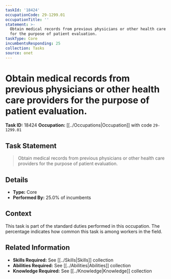 ```yaml
---
taskId: '18424'
occupationCode: 29-1299.01
occupationTitle: ''
statement: >-
  Obtain medical records from previous physicians or other health care providers
  for the purpose of patient evaluation.
taskType: Core
incumbentsResponding: 25
collection: Tasks
source: onet
---
```

# Obtain medical records from previous physicians or other health care providers for the purpose of patient evaluation.

**Task ID:** 18424
**Occupation:** [[../Occupations|Occupation]] with code `29-1299.01`

## Task Statement

> Obtain medical records from previous physicians or other health care providers for the purpose of patient evaluation.

## Details

- **Type:** Core
- **Performed By:** 25.0% of incumbents

## Context

This task is part of the standard duties performed in this occupation. The percentage indicates how common this task is among workers in the field.

## Related Information

- **Skills Required:** See [[../Skills|Skills]] collection
- **Abilities Required:** See [[../Abilities|Abilities]] collection
- **Knowledge Required:** See [[../Knowledge|Knowledge]] collection
